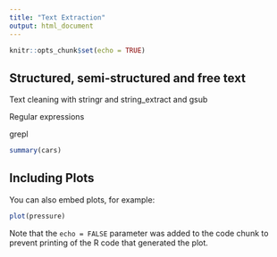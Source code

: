 ```yaml
---
title: "Text Extraction"
output: html_document
---
```


```r
knitr::opts_chunk$set(echo = TRUE)
```


## Structured, semi-structured and free text

Text cleaning with stringr and string_extract and gsub

Regular expressions

grepl



```r
summary(cars)
```

## Including Plots

You can also embed plots, for example:

```r
plot(pressure)
```

Note that the `echo = FALSE` parameter was added to the code chunk to prevent printing of the R code that generated the plot.
